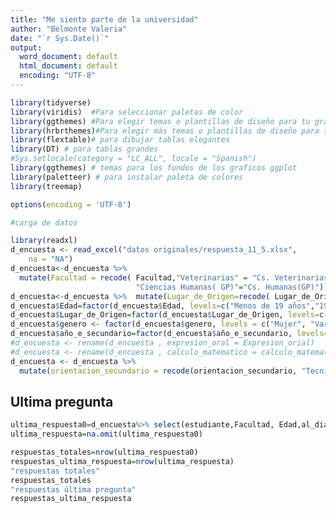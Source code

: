 ---
title: "Me siento parte de la universidad"
author: "Belmonte Valeria"
date: "`r Sys.Date()`"
output:
  word_document: default
  html_document: default
  encoding: "UTF-8"
---



```{r librerias inciales,  warning=FALSE, cache=FALSE, message=FALSE,echo=FALSE}
library(tidyverse)
library(viridis)  #Para seleccionar paletas de color
library(ggthemes) #Para elegir temas o plantillas de diseño para tu gráfico
library(hrbrthemes)#Para elegir más temas o plantillas de diseño para tu gráfico
library(flextable)# para dibujar tablas elegantes
library(DT) # para tablas grandes 
#Sys.setlocale(category = "LC_ALL", locale = "Spanish")
library(ggthemes) # temas para los fondos de los graficos ggplot
library(paletteer) # para instalar paleta de colores 
library(treemap)
```


```{r setup, include=FALSE}
options(encoding = 'UTF-8')
```


```{r datos, warning=FALSE, cache=FALSE, message=FALSE,echo=FALSE}
#carga de datos 

library(readxl)
d_encuesta <- read_excel("datos originales/respuesta_11_5.xlsx", 
    na = "NA")
d_encuesta<-d_encuesta %>%
  mutate(Facultad = recode( Facultad,"Veterinarias" = "Cs. Veterinarias", "Ciencias Exactas y Naturales"="Cs. Exactas y Naturales","Ciencias de la Salud"="Cs. de la Salud","Ciencias Económicas y Jurídicas"="Cs. Económicas y Jurídicas","Ciencias Humanas (SR)"="Cs. Humanas(SR)",
                            "Ciencias Humanas( GP)"="Cs. Humanas(GP)")) 
d_encuesta<-d_encuesta %>%  mutate(Lugar_de_Origen=recode( Lugar_de_Origen, "Otras localidades de la Prov. de La Pampa"="Otras loc.de la Pampa"))
d_encuesta$Edad=factor(d_encuesta$Edad, levels=c("Menos de 19 años","19 a 24 años","25 a 34 años","35 a 44 años", "45 a 50 años","Más de 50 años"))
d_encuesta$Lugar_de_Origen=factor(d_encuesta$Lugar_de_Origen, levels=c("Santa Rosa","General Pico","Otras loc.de la Pampa","Otra Provincia", 	"Otro País"))
d_encuesta$genero <- factor(d_encuesta$genero, levels = c("Mujer", "Varón", "Otro"))
d_encuesta$año_e_secundario=factor(d_encuesta$año_e_secundario, levels=c("antes del 2012","2012-2016","2017-2019","2020","2021", "2022-2023"))
#d_encuesta <- rename(d_encuesta , expresion_oral = Expresion_orial)
#d_encuesta <- rename(d_encuesta , calculo_matematico = calculo_matemattico)
d_encuesta <- d_encuesta %>%
  mutate(orientacion_secundario = recode(orientacion_secundario, "Tecnico-profesional ( Maestro Mayor de obras, Téc en Automotores, etc)" = "Tecnico-profesional"))

```


## Ultima pregunta

```{r echo=FALSE, message=FALSE, warning=FALSE}
ultima_respuesta0=d_encuesta%>% select(estudiante,Facultad, Edad,al_dia,...78)
ultima_respuesta=na.omit(ultima_respuesta0)
```
```{r}
respuestas_totales=nrow(ultima_respuesta0)
respuestas_ultima_respuesta=nrow(ultima_respuesta)
"respuestas totales"
respuestas_totales
"respuestas última pregunta"
respuestas_ultima_respuesta


```